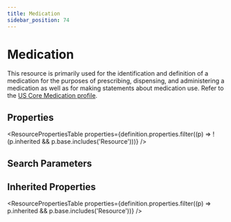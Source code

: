```yaml
---
title: Medication
sidebar_position: 74
---
```



# Medication

This resource is primarily used for the identification and definition of a medication for the purposes of prescribing, dispensing, and administering a medication as well as for making statements about medication use. Refer to the [US Core Medication profile](https://hl7.org/fhir/us/core/stu3.1.1/StructureDefinition-us-core-medication.html).

## Properties

<ResourcePropertiesTable
  properties={definition.properties.filter((p) => !(p.inherited && p.base.includes('Resource')))}
/>

## Search Parameters

<SearchParamsTable searchParams={definition.searchParameters} />

## Inherited Properties

<ResourcePropertiesTable properties={definition.properties.filter((p) => p.inherited && p.base.includes('Resource'))} />
